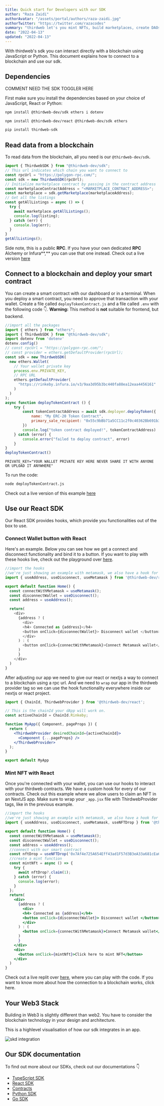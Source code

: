 ```yaml
---
title: Quick start for Developers with our SDK
author: "Raza Zaidi"
authorAvatar: "/assets/portal/authors/raza-zaidi.jpg"
authorTwitter: "https://twitter.com/razacodes"
summary: "thirdweb let's you mint NFTs, build marketplaces, create DAOs and much more with our sdk."
date: "2022-04-13"
updated: "2022-04-13"
---
```


With thirdweb's sdk you can interact directly with a blockchain using JavaScript or Python.
This document explains how to connect to a blockchain and use our sdk.
## Dependencies
COMMENT NEED THE SDK TOGGLER HERE

First make sure you install the dependencies based on your choice of JavaScript, React or Python:
```bash
npm install @thirdweb-dev/sdk ethers i dotenv
```
```bash
npm install @thirdweb-dev/react @thirdweb-dev/sdk ethers
```
```bash
pip install thirdweb-sdk
```
## Read data from a blockchain
To read data from the blockchain, all you need is our `@thirdweb-dev/sdk`.

```js
import { ThirdwebSDK } from "@thirdweb-dev/sdk";
// This url indicates which chain you want to connect to
const rpcUrl = "https://polygon-rpc.com/";
const sdk = new ThirdwebSDK(rpcUrl);
// Initialize marketplace contract by passing in the contract address
const marketplaceContractAddress = "<MARKETPLACE_CONTRACT_ADDRESS>";
const marketplace = sdk.getMarketplace(marketplaceAddress);
// Get all the listings
const getAllListings = async () => {
  try {
    await marketplace.getAllListings();
    console.log(listing);
  } catch (err) {
    console.log(err);
  }
}
getAllListings();
```
Side note, this is a public **RPC**. If you have your own dedicated **RPC** Alchemy or Infura**,** you can use that one instead.
Check out a live version [here](https://stackblitz.com/edit/node-id6l9n?file=marketplace.js)

## Connect to a blockchain and deploy your smart contract
You can create a smart contract with our dashboard or in a terminal.
When you deploy a smart contract, you need to approve that transaction with your wallet.
Create a file called `deployTokenContract.js` and a file called `.env` with the following code 👇.
**Warning:** This method is **not** suitable for frontend, but backend.

```js:deployTokenContract.js
//import all the packages
import { ethers } from "ethers";
import { ThirdwebSDK } from "@thirdweb-dev/sdk";
import dotenv from 'dotenv'
dotenv.config()
// const rpcUrl = "https://polygon-rpc.com/";
// const provider = ethers.getDefaultProvider(rpcUrl);
const sdk = new ThirdwebSDK(
  new ethers.Wallet(
    // Your wallet private key
    process.env.PRIVATE_KEY,
    // RPC URL
    ethers.getDefaultProvider(
      "https://rinkeby.infura.io/v3/9aa3d95b3bc440fa88ea12eaa4456161"
    )
  )
);
async function deployTokenContract () {
    try {
        const tokenContractAddress = await sdk.deployer.deployToken({
            name: "My ERC-20 Token Contract",
            primary_sale_recipient: "0x55c9bBb71a5CC11c2f0c40362Bb691b33a78B764",
        })
        console.log("token contract deployed!", tokenContractAddress)
    } catch (error) {
        console.error("failed to deploy contract", error)
    }
}
deployTokenContract()

```
```bash:.env
PRIVATE_KEY="YOUR WALLET PRIVATE KEY HERE NEVER SHARE IT WITH ANYONE OR UPLOAD IT ANYWHERE"
```
To run the code:
```bash
node deployTokenContract.js
```
Check out a live version of this example [here](https://stackblitz.com/edit/node-id6l9n?file=index.js)

## Use our React SDK

Our React SDK provides hooks, which provide you functionalities out of the box to use.

### Connect Wallet button with React
Here's an example. Below you can see how we get a connect and disconnect functionality and bind it to a button.
If you want to play with these hooks live, check out the playground over [here](https://connect-wallet-with-thirdweb.razazaidi2.repl.co/).
```jsx:index.js
//import the hooks
//we're just showing an example with metamask, we also have a hook for other popular wallets
import { useAddress, useDisconnect, useMetamask } from '@thirdweb-dev/react';

export default function Home() {
  const connectWithMetamask = useMetamask();
  const disconnectWallet = useDisconnect();
  const address = useAddress();

  return(
    <div>
      {address ? (
        <div>
        <h4> Connected as {address}</h4>
        <button onClick={disconnectWallet}> Disconnect wallet </button>
        </div>
      ) : (
        <button onClick={connectWithMetamask}>Connect Metamask wallet</button>
      )
      }
    </div>
  )
}
```

After adjusting our app we need to give our react or nextjs a way to connect to a blockchain using a rpc url.
And we need to `wrap` our app in the thirdweb provider tag so we can use the hook functionality everywhere inside our nextjs or react project.

```jsx:_app.jsx
import { ChainId, ThirdwebProvider } from '@thirdweb-dev/react';

// This is the chainId your dApp will work on.
const activeChainId = ChainId.Rinkeby;

function MyApp({ Component, pageProps }) {
  return (
    <ThirdwebProvider desiredChainId={activeChainId}>
      <Component {...pageProps} />
    </ThirdwebProvider>
  );
}

export default MyApp

```

### Mint NFT with React
Once you're connected with your wallet, you can use our hooks to interact with your thirdweb contracts.
We have a custom hook for every of our contracts. 
Check out this example where we allow users to claim an NFT in an NextJS app.
Make sure to wrap your `_app.jsx` file with ThirdwebProvider tags, like in the previous example.

```jsx:index.jsx
//import the hooks
//we're just showing an example with metamask, we also have a hook for other popular wallets
import { useAddress, useDisconnect, useMetamask, useNFTDrop } from '@thirdweb-dev/react';

export default function Home() {
  const connectWithMetamask = useMetamask();
  const disconnectWallet = useDisconnect();
  const address = useAddress();
  //connect with our smart contract
  const nftDrop = useNFTDrop('0x7Af4e725A654Eff43ad1F57d3B3eA33a681cEa66');
  //create a mint function
  const mintNft = async () => {
    try {
      await nftDrop?.claim(1);
    } catch (error) {
      console.log(error);
    } 
  };
  return(
    <div>
      {address ? (
        <div>
        <h4> Connected as {address}</h4>
        <button onClick={disconnectWallet}> Disconnect wallet </button>
        </div>
      ) : (
        <button onClick={connectWithMetamask}>Connect Metamask wallet</button>
      )
      }
    </div>
    <div>
      <button onClick={mintNft}>Click here to mint NFT</button>
    </div>
  )
}
```
Check out a live replit over [here](https://mint-nft-with-thirdwebs-react-hooks.razazaidi2.repl.co/), where you can play with the code.
If you want to know more about how the connection to a blockchain works, click here.

## Your Web3 Stack
Building in Web3 is slightly different than web2. 
You have to consider the blockchain technology in your design and architecture.

This is a highlevel visualisation of how our sdk integrates in an app.

![skd integration](/assets/portal/learn-thirdweb/projects-and-modules/layer.png)
## Our SDK documentation

To find out more about our SDKs, check out our documentations 👇

- [TypeScript SDK](https://docs.thirdweb.com/typescript)
- [React SDK](https://docs.thirdweb.com/react)
- [Contracts](https://docs.thirdweb.com/contracts)
- [Python SDK](https://python-docs.thirdweb.com/)
- [Go SDK](https://pkg.go.dev/github.com/thirdweb-dev/go-sdk/pkg)